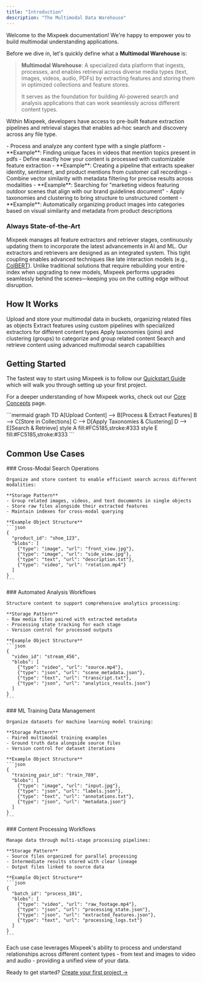 ```yaml
---
title: "Introduction"
description: "The Multimodal Data Warehouse"
---
```


<Note>
  Welcome to the Mixpeek documentation! We're happy to empower you to build multimodal understanding applications.
</Note>

Before we dive in, let's quickly define what a **Multimodal Warehouse** is:

> **Multimodal Warehouse**: A specialized data platform that ingests, processes, and enables retrieval across diverse media types (text, images, videos, audio, PDFs) by extracting features and storing them in optimized collections and feature stores. 
> 
> It serves as the foundation for building AI-powered search and analysis applications that can work seamlessly across different content types.

Within Mixpeek, developers have access to pre-built feature extraction pipelines and retrieval stages that enables ad-hoc search and discovery across any file type.

<CardGroup cols={2}>
  <Card title="Unified Multimodal Platform" icon="gears">
  - Process and analyze any content type with a single platform
  - **Example**: Finding unique faces in videos that mention topics present in pdfs
  </Card>
  
  <Card title="Custom Processing Pipelines" icon="magnifying-glass">
  - Define exactly how your content is processed with customizable feature extraction
  - **Example**: Creating a pipeline that extracts speaker identity, sentiment, and product mentions from customer call recordings
  </Card>

  <Card title="Advanced Retrieval" icon="layer-group">
  - Combine vector similarity with metadata filtering for precise results across modalities
  - **Example**: Searching for "marketing videos featuring outdoor scenes that align with our brand guidelines document"
  </Card>

  <Card title="Data Organization" icon="server">
  - Apply taxonomies and clustering to bring structure to unstructured content
  - **Example**: Automatically organizing product images into categories based on visual similarity and metadata from product descriptions
  </Card>
</CardGroup>

### Always State-of-the-Art

<CardGroup cols={2}>
  <Card title="Continuous Improvement" icon="arrows-rotate">
    Mixpeek manages all feature extractors and retriever stages, continuously updating them to incorporate the latest advancements in AI and ML.
  </Card>
  
  <Card title="Tightly Coupled" icon="link">
    Our extractors and retrievers are designed as an integrated system. This tight coupling enables advanced techniques like late interaction models (e.g., <a href="https://github.com/stanford-futuredata/ColBERT">ColBERT</a>).
  </Card>
</CardGroup>

<Warning>
  Unlike traditional solutions that require rebuilding your entire index when upgrading to new models, Mixpeek performs upgrades seamlessly behind the scenes—keeping you on the cutting edge without disruption.
</Warning>

## How It Works

<Steps>
  <Step title="Upload Objects">
    Upload and store your multimodal data in buckets, organizing related files as objects
  </Step>
  <Step title="Extract Features">
    Extract features using custom pipelines with specialized extractors for different content types
  </Step>
  <Step title="Enrich Documents">
    Apply taxonomies (joins) and clustering (groups) to categorize and group related content
  </Step>
  <Step title="Retrieve & Analyze">
    Search and retrieve content using advanced multimodal search capabilities
  </Step>
</Steps>

## Getting Started

The fastest way to start using Mixpeek is to follow our [Quickstart Guide](/overview/quickstart) which will walk you through setting up your first project.

For a deeper understanding of how Mixpeek works, check out our [Core Concepts](/overview/concepts) page.

<Frame>
  ```mermaid
  graph TD
    A[Upload Content] --> B[Process & Extract Features]
    B --> C[Store in Collections]
    C --> D[Apply Taxonomies & Clustering]
    D --> E[Search & Retrieve]
    style A fill:#FC5185,stroke:#333
    style E fill:#FC5185,stroke:#333
  ```
</Frame>


## Common Use Cases

<Tabs>
  <Tab title="Multimodal Search">
    ### Cross-Modal Search Operations
    
    Organize and store content to enable efficient search across different modalities:

    **Storage Pattern**
    - Group related images, videos, and text documents in single objects
    - Store raw files alongside their extracted features
    - Maintain indexes for cross-modal querying

    **Example Object Structure**
    ```json
    {
      "product_id": "shoe_123",
      "blobs": [
        {"type": "image", "url": "front_view.jpg"},
        {"type": "image", "url": "side_view.jpg"},
        {"type": "text", "url": "description.txt"},
        {"type": "video", "url": "rotation.mp4"}
      ]
    }
    ```
  </Tab>

  <Tab title="Content Analytics">
    ### Automated Analysis Workflows
    
    Structure content to support comprehensive analytics processing:

    **Storage Pattern**
    - Raw media files paired with extracted metadata
    - Processing state tracking for each stage
    - Version control for processed outputs

    **Example Object Structure**
    ```json
    {
      "video_id": "stream_456",
      "blobs": [
        {"type": "video", "url": "source.mp4"},
        {"type": "json", "url": "scene_metadata.json"},
        {"type": "text", "url": "transcript.txt"},
        {"type": "json", "url": "analytics_results.json"}
      ]
    }
    ```
  </Tab>

  <Tab title="Training Data">
    ### ML Training Data Management
    
    Organize datasets for machine learning model training:

    **Storage Pattern**
    - Paired multimodal training examples
    - Ground truth data alongside source files
    - Version control for dataset iterations

    **Example Object Structure**
    ```json
    {
      "training_pair_id": "train_789",
      "blobs": [
        {"type": "image", "url": "input.jpg"},
        {"type": "json", "url": "labels.json"},
        {"type": "text", "url": "annotations.txt"},
        {"type": "json", "url": "metadata.json"}
      ]
    }
    ```
  </Tab>

  <Tab title="Processing Pipelines">
    ### Content Processing Workflows
    
    Manage data through multi-stage processing pipelines:

    **Storage Pattern**
    - Source files organized for parallel processing
    - Intermediate results stored with clear lineage
    - Output files linked to source data

    **Example Object Structure**
    ```json
    {
      "batch_id": "process_101",
      "blobs": [
        {"type": "video", "url": "raw_footage.mp4"},
        {"type": "json", "url": "processing_state.json"},
        {"type": "json", "url": "extracted_features.json"},
        {"type": "text", "url": "processing_logs.txt"}
      ]
    }
    ```
  </Tab>
</Tabs>


<Note>
  Each use case leverages Mixpeek's ability to process and understand relationships across different content types - from text and images to video and audio - providing a unified view of your data.
</Note>

Ready to get started? [Create your first project →](/overview/quickstart) 